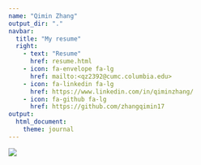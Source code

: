 ```yaml
---
name: "Qimin Zhang"
output_dir: "."
navbar:
  title: "My resume"
  right:
    - text: "Resume"
      href: resume.html
    - icon: fa-envelope fa-lg
      href: mailto:<qz2392@cumc.columbia.edu>
    - icon: fa-linkedin fa-lg
      href: https://www.linkedin.com/in/qiminzhang/
    - icon: fa-github fa-lg
      href: https://github.com/zhangqimin17
output:
  html_document:
    theme: journal
---
```


![](Resume.jpg)



